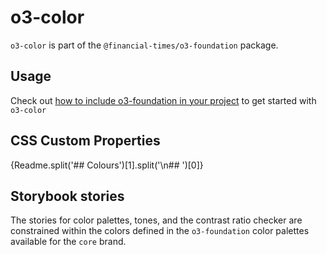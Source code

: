 
<Meta title="Core/o3-foundation/o3-color/Readme" />

# o3-color

`o3-color` is part of the `@financial-times/o3-foundation` package.

## Usage

Check out [how to include o3-foundation in your project](?path=/docs/core-o3-foundation-readme--jsx-documentation#usage) to get started with `o3-color`

## CSS Custom Properties

<Markdown>{Readme.split('## Colours')[1].split('\n## ')[0]}</Markdown>

## Storybook stories

The stories for color palettes, tones, and the contrast ratio checker are constrained within the colors defined in the `o3‑foundation` color palettes available for the `core` brand.
